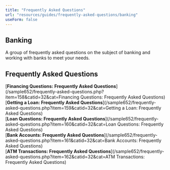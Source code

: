 ```yaml
---
title: "Frequently Asked Questions"
url: "resources/guides/frequently-asked-questions/banking"
useForm: false
---
```



Banking
-------

  
A group of frequently asked questions on the subject of banking and working with banks to meet your needs.  
  

Frequently Asked Questions
--------------------------

[**Financing Questions: Frequently Asked Questions**](/sample652/frequently-asked-questions.php?item=158&catid=32&cat=Financing Questions: Frequently Asked Questions)  
[**Getting a Loan: Frequently Asked Questions**](/sample652/frequently-asked-questions.php?item=159&catid=32&cat=Getting a Loan: Frequently Asked Questions)  
[**Loan Questions: Frequently Asked Questions**](/sample652/frequently-asked-questions.php?item=160&catid=32&cat=Loan Questions: Frequently Asked Questions)  
[**Bank Accounts: Frequently Asked Questions**](/sample652/frequently-asked-questions.php?item=161&catid=32&cat=Bank Accounts: Frequently Asked Questions)  
[**ATM Transactions: Frequently Asked Questions**](/sample652/frequently-asked-questions.php?item=162&catid=32&cat=ATM Transactions: Frequently Asked Questions)  

